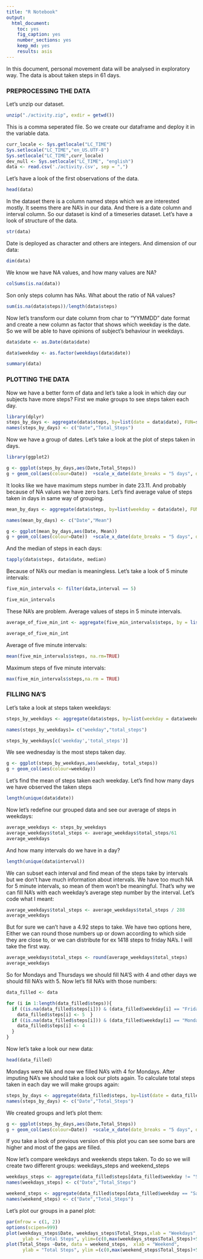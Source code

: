 ```yaml
---
title: "R Notebook"
output:
  html_document: 
    toc: yes
    fig_caption: yes
    number_sections: yes
    keep_md: yes
    results: asis
---
```

In this document, personal movement data will be analysed in exploratory way.
The data is about taken steps in 61 days.

### PREPROCESSING THE DATA

Let's unzip our dataset.

```r
unzip("./activity.zip", exdir = getwd())
```

This is a comma seperated file. So we create our dataframe and deploy it in the variable data. 
```r
curr_locale <- Sys.getlocale("LC_TIME")
Sys.setlocale("LC_TIME","en_US.UTF-8")
Sys.setlocale("LC_TIME",curr_locale)
dev_null <- Sys.setlocale("LC_TIME", "english")
data <- read.csv('./activity.csv', sep = ",")
```

Let's have a look of the first observations of the data. 
```r
head(data)
```
In the dataset there is a column named steps which we are interested mostly. It seems there are NA's in our data. And there is a date column and interval column. So our dataset is kind of a timeseries dataset. Let's have a look of structure of the data.  

```r
str(data)
```
Date is deployed as character and others are integers. And dimension of our data:
```r
dim(data)
```
We know we have NA values, and how many values are NA?
```r
colSums(is.na(data))
```
Son only steps column has NAs.
What about the ratio of NA values?
```r
sum(is.na(data$steps))/length(data$steps)
```
Now let's transform our date column from char to "YYMMDD" date format and create a new column as factor that shows which weekday is the date.
So we will be able to have opinions of subject's behaviour in weekdays.  
```r
data$date <- as.Date(data$date)

data$weekday <- as.factor(weekdays(data$date))

summary(data)
```
### PLOTTING THE DATA
Now we have a better form of data and let's take a look in which day our subjects have more steps?
First we make groups to see steps taken each day.
```r
library(dplyr)
steps_by_days <- aggregate(data$steps, by=list(date = data$date), FUN=sum, na.rm=TRUE)
names(steps_by_days) <- c("Date","Total_Steps")
```
Now we have a group of dates.
Let's take a look at the plot of steps taken in days. 

```r
library(ggplot2)

g <- ggplot(steps_by_days,aes(Date,Total_Steps))
g + geom_col(aes(colour=Date))  +scale_x_date(date_breaks = "5 days", date_labels = "%d.%m")
```

It looks like we have maximum steps number in date 23.11. And probably because of NA values we have zero bars.
Let's find average value of steps taken in days in same way of grouping.
```r
mean_by_days <- aggregate(data$steps, by=list(weekday = data$date), FUN = mean, na.rm=TRUE)

```

```r
names(mean_by_days) <- c("Date","Mean")
```

```r
g <- ggplot(mean_by_days,aes(Date, Mean))
g + geom_col(aes(colour=Date))  +scale_x_date(date_breaks = "5 days", date_labels = "%d.%m")
```

And the median of steps in each days:
```r
tapply(data$steps, data$date, median)
```
Because of NA's our median is meaningless.
Let's take a look of 5 minute intervals:
```r
five_min_intervals <- filter(data,interval == 5)
```

```r
five_min_intervals
```
These NA's are problem. Average values of steps in 5 minute intervals. 
```r
average_of_five_min_int <- aggregate(five_min_intervals$steps, by = list(average = five_min_intervals$steps), FUN = mean, na.rm=TRUE)
```

```r
average_of_five_min_int
```

Average of five minute intervals:
```r
mean(five_min_intervals$steps, na.rm=TRUE)
```
Maximum steps of five minute intervals:
```r
max(five_min_intervals$steps,na.rm = TRUE)
```



### FILLING NA'S




Let's take a look at steps taken weekdays:

```r
steps_by_weekdays <- aggregate(data$steps, by=list(weekday = data$weekday), FUN=sum, na.rm=TRUE)

```
```r
names(steps_by_weekdays)= c("weekday","total_steps")
```

```r
steps_by_weekdays[c('weekday','total_steps')]
```
We see wednesday is the most steps taken day. 

```r
g <- ggplot(steps_by_weekdays,aes(weekday, total_steps))
g + geom_col(aes(colour=weekday)) 

```

Let's find the mean of steps taken each weekday. Let's find how many days we have observed the taken steps

```r
length(unique(data$date))
```
Now let's redefine our grouped data and see our average of steps in weekdays: 
```r
average_weekdays <- steps_by_weekdays
average_weekdays$total_steps <- average_weekdays$total_steps/61
average_weekdays
```
And how many intervals do we have in a day?
```r
length(unique(data$interval))
```
We can subset each interval and find mean of the steps take by intervals but we don't have much information about intervals. We have too much NA for 5 minute intervals, so mean of them won't be meaningful. 
That's why we can fill NA's with each weekday's average step number by the interval. Let's code what I meant:

```r
average_weekdays$total_steps <- average_weekdays$total_steps / 288
average_weekdays
```
But for sure we can't have a 4.92 steps to take. We have two options here, Either we can round those numbers up or down according to which side they are close to, or we can distribute for ex 1418 steps to friday NA's. I will take the first way. 

```r
average_weekdays$total_steps <- round(average_weekdays$total_steps)
average_weekdays
```
So for Mondays and Thursdays we should fill NA'S with 4 and other days we should fill NA's with 5.
Now let's fill NA's with those numbers:

```r
data_filled <- data

for (i in 1:length(data_filled$steps)){
  if ((is.na(data_filled$steps[i])) & (data_filled$weekday[i] == "Friday" | data_filled$weekday[i] == "Saturday" | data_filled$weekday[i] == "Sunday" | data_filled$weekday[i] == "Tuesday" | data_filled$weekday[i] == "Wednesday")){
    data_filled$steps[i] <- 5  }
  if ((is.na(data_filled$steps[i])) & (data_filled$weekday[i] == "Monday" | data_filled$weekday[i] == "Thursday")){
    data_filled$steps[i] <- 4
  }
}
```

Now let's take a look our new data:
```r
head(data_filled)
```

Mondays were NA and now we filled NA's with 4 for Mondays. 
After imputing NA's we should take a look our plots again.
To calculate total steps taken in each day we will make groups again:

```r
steps_by_days <- aggregate(data_filled$steps, by=list(date = data_filled$date), FUN=sum, na.rm=TRUE)
names(steps_by_days) <- c("Date","Total_Steps")
```

We created groups and let's plot them:

```r
g <- ggplot(steps_by_days,aes(Date,Total_Steps))
g + geom_col(aes(colour=Date))  +scale_x_date(date_breaks = "5 days", date_labels = "%d.%m")
```

If you take a look of previous version of this plot you can see some bars are higher and most of the gaps are filled.

Now let's compare weekdays and weekends steps taken. 
To do so we will create two different groups: weekdays_steps and weekend_steps
```r
weekdays_steps <- aggregate(data_filled$steps[data_filled$weekday != "Saturday" & data_filled$weekday != "Sunday"], by = list(date = data_filled$weekday[data_filled$weekday != "Saturday" & data_filled$weekday != "Sunday"]), FUN = sum, na.rm=TRUE)
names(weekdays_steps) <- c("Date","Total_Steps")

weekend_steps <- aggregate(data_filled$steps[data_filled$weekday == "Saturday" | data_filled$weekday == "Sunday"], by = list(date = data_filled$weekday[data_filled$weekday == "Saturday" | data_filled$weekday == "Sunday"]), FUN = sum, na.rm=TRUE)
names(weekend_steps) <- c("Date","Total_Steps")

```

Let's plot our groups in a panel plot:


```r
par(mfrow = c(1, 2))
options(scipen=999)
plot(weekdays_steps$Date, weekdays_steps$Total_Steps,xlab = "Weekdays",
      ylab = "Total Steps", ylim=(c(0,max(weekdays_steps$Total_Steps)+5000)))
plot(Total_Steps ~Date, data = weekend_steps,  xlab = "Weekend",
      ylab = "Total Steps", ylim =(c(0,max(weekend_steps$Total_Steps)+5000)))
```




